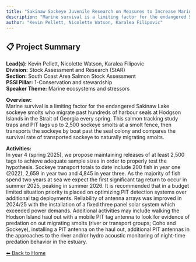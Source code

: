 ```yaml
---
title: "Sakinaw Sockeye Juvenile Research on Measures to Increase Marine Survival"
description: "Marine survival is a limiting factor for the endangered Sakinaw Lake sockeye smolts who migrate past hundreds of harbour seals at Hodgson Islands in the Strait of Georgia every spring. This salmon tracking study traps and PIT tags up to 2,500 sockeye smolts at a smolt fence, then transports the sockeye by boat past the seal colony and compares the survival rate of transported sockeye to naturally migrating smolts."
author: "Kevin Pellett, Nicolette Watson, Karalea Filipovic"
---
```


## 📋 Project Summary

**Lead(s):** Kevin Pellett, Nicolette Watson, Karalea Filipovic  
**Division:** Stock Assessment and Research (StAR)  
**Section:** South Coast Area Salmon Stock Assessment  
**PSSI Pillar:** 1-Conservation and stewardship  
**Speaker Theme:** Marine ecosystems and stressors  

**Overview:**  
Marine survival is a limiting factor for the endangered Sakinaw Lake sockeye smolts who migrate past hundreds of harbour seals at Hodgson Islands in the Strait of Georgia every spring. This salmon tracking study traps and PIT tags up to 2,500 sockeye smolts at a smolt fence, then transports the sockeye by boat past the seal colony and compares the survival rate of transported sockeye to naturally migrating smolts.   

**Activities:**  
In year 4 (spring 2025), we propose maintaining releases of at least 2,500 tags to achieve adequate sample sizes in order to properly test the hypothesis.  Sockeye transport totals to date include 200 fish in year one (2022), 2,659 in year two and 4,845 in year three.  As the majority of fish spend two years at sea we expect the first significant tag return to occur in summer 2025, peaking in summer 2026.  It is recommended that in a budget limited situation priority is placed on optimizing PIT detection systems over additional tag deployments.  Reliability of antenna arrays was improved in 2024/25 with the installation of a fixed three panel solar system which exceeded power demands.  Additional activities may include walking the Hodson Island haul out with a mobile PIT tag antenna to look for evidence of predation on out migrating smolts (river or transport groups; Coho and Sockeye), installing a PIT antenna on the haul out, additional PIT antennas in the approaches to the river and/or hydro acoustic monitoring of night-time predation behavior in the estuary.

[⬅ Back to Home](../index.qmd)
